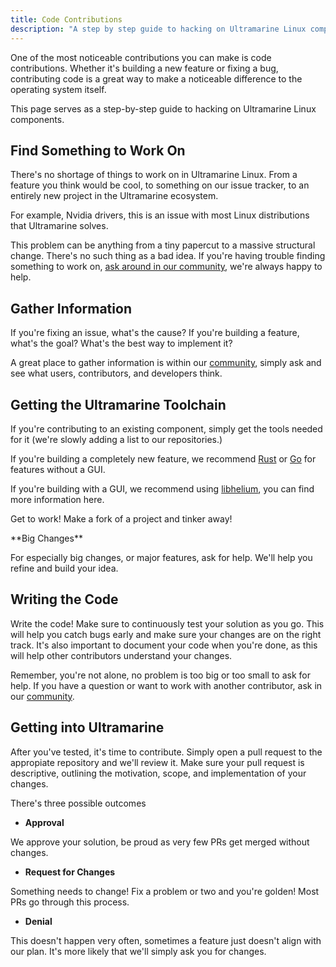 ```yaml
---
title: Code Contributions
description: "A step by step guide to hacking on Ultramarine Linux components"
---
```



One of the most noticeable contributions you can make is code contributions. Whether it's building a new feature or fixing a bug, contributing code is a great way to make a noticeable difference to the operating system itself.

This page serves as a step-by-step guide to hacking on Ultramarine Linux components.

## Find Something to Work On

There's no shortage of things to work on in Ultramarine Linux. From a feature you think would be cool, to something on our issue tracker, to an entirely new project in the Ultramarine ecosystem.

For example, Nvidia drivers, this is an issue with most Linux distributions that Ultramarine solves.

This problem can be anything from a tiny papercut to a massive structural change. There's no such thing as a bad idea. If you're having trouble finding something to work on, [ask around in our community](/en/community/community), we're always happy to help.

## Gather Information

If you're fixing an issue, what's the cause? If you're building a feature, what's the goal? What's the best way to implement it?

A great place to gather information is within our [community](/en/community/community), simply ask and see what users, contributors, and developers think.

## Getting the Ultramarine Toolchain

If you're contributing to an existing component, simply get the tools needed for it (we're slowly adding a list to our repositories.)

If you're building a completely new feature, we recommend [Rust](https://www.rust-lang.org/) or [Go](https://go.dev) for features without a GUI.

If you're building with a GUI, we recommend using [libhelium](https://github.com/tau-os/libhelium), you can find more information here.

Get to work! Make a fork of a project and tinker away!

<Alert type="info">
<div class="full-width">
**Big Changes**

For especially big changes, or major features, ask for help. We'll help you refine and build your idea.

</div>
</Alert>

## Writing the Code

Write the code! Make sure to continuously test your solution as you go. This will help you catch bugs early and make sure your changes are on the right track. It's also important to document your code when you're done, as this will help other contributors understand your changes.

Remember, you're not alone, no problem is too big or too small to ask for help. If you have a question or want to work with another contributor, ask in our [community](/en/community/community).

## Getting into Ultramarine

After you've tested, it's time to contribute. Simply open a pull request to the appropiate repository and we'll review it. Make sure your pull request is descriptive, outlining the motivation, scope, and implementation of your changes.

There's three possible outcomes

- **Approval**

We approve your solution, be proud as very few PRs get merged without changes.

- **Request for Changes**

Something needs to change! Fix a problem or two and you're golden! Most PRs go through this process.

- **Denial**

This doesn't happen very often, sometimes a feature just doesn't align with our plan. It's more likely that we'll simply ask you for changes.
